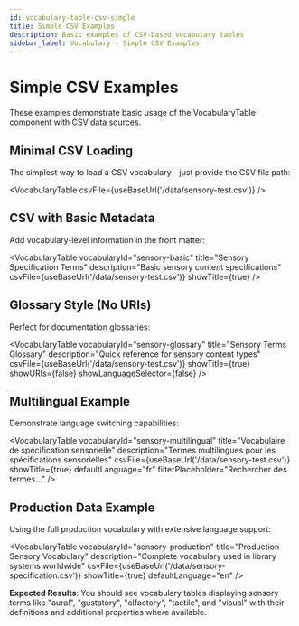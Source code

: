 ```yaml
---
id: vocabulary-table-csv-simple
title: Simple CSV Examples
description: Basic examples of CSV-based vocabulary tables
sidebar_label: Vocabulary - Simple CSV Examples
---
```



# Simple CSV Examples

These examples demonstrate basic usage of the VocabularyTable component with CSV data sources.

## Minimal CSV Loading

The simplest way to load a CSV vocabulary - just provide the CSV file path:

<VocabularyTable 
  csvFile={useBaseUrl('/data/sensory-test.csv')}
/>

## CSV with Basic Metadata

Add vocabulary-level information in the front matter:

<VocabularyTable 
  vocabularyId="sensory-basic"
  title="Sensory Specification Terms"
  description="Basic sensory content specifications"
  csvFile={useBaseUrl('/data/sensory-test.csv')}
  showTitle={true}
/>

## Glossary Style (No URIs)

Perfect for documentation glossaries:

<VocabularyTable 
  vocabularyId="sensory-glossary"
  title="Sensory Terms Glossary"
  description="Quick reference for sensory content types"
  csvFile={useBaseUrl('/data/sensory-test.csv')}
  showTitle={true}
  showURIs={false}
  showLanguageSelector={false}
/>

## Multilingual Example

Demonstrate language switching capabilities:

<VocabularyTable 
  vocabularyId="sensory-multilingual"
  title="Vocabulaire de spécification sensorielle"
  description="Termes multilingues pour les spécifications sensorielles"
  csvFile={useBaseUrl('/data/sensory-test.csv')}
  showTitle={true}
  defaultLanguage="fr"
  filterPlaceholder="Rechercher des termes..."
/>

## Production Data Example

Using the full production vocabulary with extensive language support:

<VocabularyTable 
  vocabularyId="sensory-production"
  title="Production Sensory Vocabulary"
  description="Complete vocabulary used in library systems worldwide"
  csvFile={useBaseUrl('/data/sensory-specification.csv')}
  showTitle={true}
  defaultLanguage="en"
/>

**Expected Results**: You should see vocabulary tables displaying sensory terms like "aural", "gustatory", "olfactory", "tactile", and "visual" with their definitions and additional properties where available.